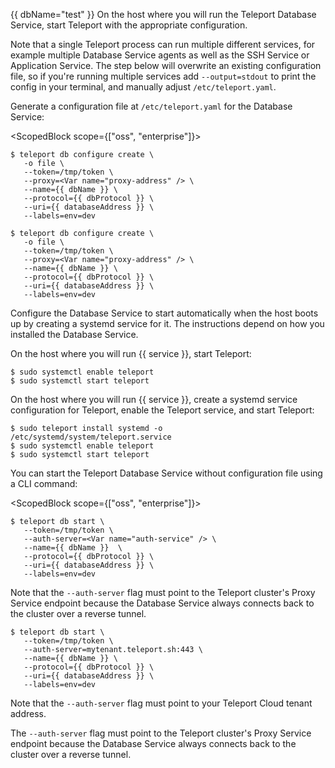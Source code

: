 {{ dbName="test" }}
<Tabs>
<TabItem label="Using a config file">
On the host where you will run the Teleport Database Service, start Teleport
with the appropriate configuration.

Note that a single Teleport process can run multiple different services, for
example multiple Database Service agents as well as the SSH Service or Application
Service. The step below will overwrite an existing configuration file, so if
you're running multiple services add `--output=stdout` to print the config in
your terminal, and manually adjust `/etc/teleport.yaml`.

Generate a configuration file at `/etc/teleport.yaml` for the Database Service:

<ScopedBlock scope={["oss", "enterprise"]}>

```code
$ teleport db configure create \
   -o file \
   --token=/tmp/token \
   --proxy=<Var name="proxy-address" /> \
   --name={{ dbName }} \
   --protocol={{ dbProtocol }} \
   --uri={{ databaseAddress }} \
   --labels=env=dev 
```

</ScopedBlock>
<ScopedBlock scope={["cloud"]}>

```code
$ teleport db configure create \
   -o file \
   --token=/tmp/token \
   --proxy=<Var name="proxy-address" /> \
   --name={{ dbName }} \
   --protocol={{ dbProtocol }} \
   --uri={{ databaseAddress }} \
   --labels=env=dev
```

</ScopedBlock>

Configure the Database Service to start automatically when the host boots up by
creating a systemd service for it. The instructions depend on how you installed
the Database Service.

<Tabs>
<TabItem label="Package Manager">

On the host where you will run {{ service }}, start Teleport:

```code
$ sudo systemctl enable teleport
$ sudo systemctl start teleport
```

</TabItem>
<TabItem label="TAR Archive">

On the host where you will run {{ service }}, create a systemd service
configuration for Teleport, enable the Teleport service, and start Teleport:

```code
$ sudo teleport install systemd -o /etc/systemd/system/teleport.service
$ sudo systemctl enable teleport
$ sudo systemctl start teleport
```

</TabItem>
</Tabs>

</TabItem>
<TabItem label="With CLI flags">

You can start the Teleport Database Service without configuration file using a
CLI command:

<ScopedBlock scope={["oss", "enterprise"]}>

```code
$ teleport db start \
   --token=/tmp/token \
   --auth-server=<Var name="auth-service" /> \
   --name={{ dbName }}  \
   --protocol={{ dbProtocol }} \
   --uri={{ databaseAddress }} \
   --labels=env=dev
```

Note that the `--auth-server` flag must point to the Teleport cluster's Proxy
Service endpoint because the Database Service always connects back to the
cluster over a reverse tunnel.

</ScopedBlock>
<ScopedBlock scope={["cloud"]}>

```code
$ teleport db start \
   --token=/tmp/token \
   --auth-server=mytenant.teleport.sh:443 \
   --name={{ dbName }} \
   --protocol={{ dbProtocol }} \
   --uri={{ databaseAddress }} \
   --labels=env=dev
```

Note that the `--auth-server` flag must point to your Teleport Cloud tenant
address.

</ScopedBlock>

</TabItem>
</Tabs>

<Admonition type="note">

The `--auth-server` flag must point to the Teleport cluster's Proxy Service
endpoint because the Database Service always connects back to the cluster over a
reverse tunnel.

</Admonition>
